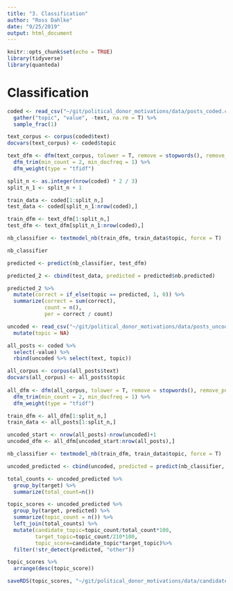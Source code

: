 ```yaml
---
title: "3. Classification"
author: "Ross Dahlke"
date: "9/25/2019"
output: html_document
---
```


```r
knitr::opts_chunk$set(echo = TRUE)
library(tidyverse)
library(quanteda)
```


# Classification

```r
coded <- read_csv("~/git/political_donor_motivations/data/posts_coded.csv") %>% 
  gather("topic", "value", -text, na.rm = T) %>% 
  sample_frac(1)
```


```r
text_corpus <- corpus(coded$text)
docvars(text_corpus) <- coded$topic
```

```r
text_dfm <- dfm(text_corpus, tolower = T, remove = stopwords(), remove_punct = T, remove_symbols = T) %>% 
  dfm_trim(min_count = 2, min_docfreq = 1) %>% 
  dfm_weight(type = "tfidf")

split_n <- as.integer(nrow(coded) * 2 / 3)
split_n_1 <- split_n + 1

train_data <- coded[1:split_n,]
test_data <- coded[split_n_1:nrow(coded),]

train_dfm <- text_dfm[1:split_n,]
test_dfm <- text_dfm[split_n_1:nrow(coded),]


```

```r
nb_classifier <- textmodel_nb(train_dfm, train_data$topic, force = T)
```

```r
nb_classifier
```

```r
predicted <- predict(nb_classifier, test_dfm)
```

```r
predicted_2 <- cbind(test_data, predicted = predicted$nb.predicted)
```

```r
predicted_2 %>% 
  mutate(correct = if_else(topic == predicted, 1, 0)) %>% 
  summarize(correct = sum(correct),
            count = n(),
            per = correct / count)
```


```r
uncoded <- read_csv("~/git/political_donor_motivations/data/posts_uncoded.csv") %>% 
  mutate(topic = NA)

all_posts <- coded %>% 
  select(-value) %>% 
  rbind(uncoded %>% select(text, topic))

all_corpus <- corpus(all_posts$text)
docvars(all_corpus) <- all_posts$topic
  
all_dfm <- dfm(all_corpus, tolower = T, remove = stopwords(), remove_punct = T, remove_symbols = T) %>% 
  dfm_trim(min_count = 2, min_docfreq = 1) %>% 
  dfm_weight(type = "tfidf")

train_dfm <- all_dfm[1:split_n,]
train_data <- all_posts[1:split_n,]

uncoded_start <- nrow(all_posts)-nrow(uncoded)+1
uncoded_dfm <- all_dfm[uncoded_start:nrow(all_posts),]
```

```r
nb_classifier <- textmodel_nb(train_dfm, train_data$topic, force = T)

uncoded_predicted <- cbind(uncoded, predicted = predict(nb_classifier, uncoded_dfm)$nb.predicted)
```

```r
total_counts <- uncoded_predicted %>%
  group_by(target) %>%
  summarize(total_count=n())

topic_scores <- uncoded_predicted %>% 
  group_by(target, predicted) %>% 
  summarize(topic_count = n()) %>% 
  left_join(total_counts) %>% 
  mutate(candidate_topic=topic_count/total_count*100, 
         target_topic=topic_count/210*100, 
         topic_score=candidate_topic*target_topic)%>%
  filter(!str_detect(predicted, "other"))
```

```r
topic_scores %>% 
  arrange(desc(topic_score))
```


```r
saveRDS(topic_scores, "~/git/political_donor_motivations/data/candidate_topic_scores.RDA")
```


